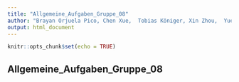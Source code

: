 ```yaml
---
title: "Allgemeine_Aufgaben_Gruppe_08"
author: "Brayan Orjuela Pico, Chen Xue,  Tobias Königer, Xin Zhou,  Yue Zhang  "
output: html_document
---
```


```r
knitr::opts_chunk$set(echo = TRUE)
```

## Allgemeine_Aufgaben_Gruppe_08


